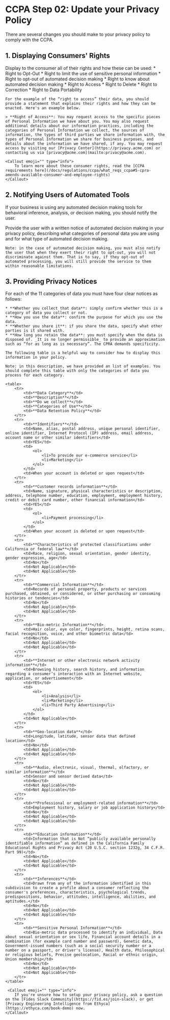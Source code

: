 
# CCPA Step 02: Update your Privacy Policy


There are several changes you should make to your privacy policy to comply with the CCPA.

## 1. Displaying Consumers' Rights

 Display to the consumer all of their rights and how these can be used:
    * Right to Opt-Out
    * Right to limit the use of sensitive personal information
    * Right to opt-out of automated decision making
    * Right to know about automated decision making
    * Right to Access
    * Right to Delete
    * Right to Correction
    * Right to Data Portability
    
    For the example of the “right to access” their data, you should provide a statement that explains their rights and how they can be enacted. Here's an example below.
    
    > **Right of Access**: You may request access to the specific pieces of Personal Information we have about you. You may also request additional details about our information practices, including the categories of Personal Information we collect, the sources of information, the types of third parties we share information with, the types of Personal Information we share for business purposes, and details about the information we have shared, if any. You may request access by visiting our [Privacy Center](https://privacy.acme.com) or contacting us via [privacy@acme.com](mailto:privacy@acme.com).

    <Callout emoji="" type="info">
        To learn more about these consumer rights, read the [CCPA requirements here](/docs/regulations/ccpa/what_reqs_ccpa#5-cpra-amends-available-consumer-and-employee-rights)
    </Callout>

## 2. Notifying Users of Automated Tools

If your business is using any automated decision making tools for behavioral inference, analysis, or decision making, you should notify the user.

   Provide the user with a written notice of automated decision making in your privacy policy, describing what categories of personal data you are using and for what type of automated decision making.


    Note: in the case of automated decision making, you must also notify the user that when they exert their right to opt-out, you will not discriminate against them. That is to say, if they opt-out of automated processing, you will still provide the service to them within reasonable limitations.



## 3. Providing Privacy Notices

For each of the 11 categories of data you must have four clear notices as follows:

    * **Whether you collect that data**: simply confirm whether this is a category of data you collect or not.
    * **How you use the data**: confirm the purpose for which you use the data.
    * **Whether you share it**: if you share the data, specify what other parties is it shared with.
    * **How long you retain the data**: you must specify when the data is disposed of. _It is no longer permissible_ to provide an approximation such as “for as long as is necessary”. The CPRA demands specificity.

    The following table is a helpful way to consider how to display this information in your policy.

    Note: in this description, we have provided an list of examples. You should complete this table with only the categories of data you process for each category.

    <table>
		<tr>
			<td>**Data Category**</td>
			<td>**Description**</td>
			<td>**Do we collect**</td>
			<td>**Categories of Use**</td>
			<td>**Data Retention Policy**</td>
		</tr>
		<tr>
			<td>**Identifiers**</td>
			<td>Name, alias, postal address, unique personal identifier, online identifier, Internet Protocol (IP) address, email address, account name or other similar identifiers</td>
			<td>YES</td>
			<td>
				<ol>
					<li>To provide our e-commerce service</li>
					<li>Marketing</li>
				</ol>
			</td>
			<td>When your account is deleted or upon request</td>
		</tr>
		<tr>
			<td>**Customer records information**</td>
			<td>Name, signature, physical characteristics or description, address, telephone number, education, employment, employment history, credit or debit card number, other financial information</td>
			<td>YES</td>
			<td>
				<ol>
					<li>Payment processing</li>
				</ol>
			</td>
			<td>When your account is deleted or upon request</td>
		</tr>
		<tr>
			<td>**Characteristics of protected classifications under California or federal law**</td>
			<td>Race, religion, sexual orientation, gender identity, gender expression, age</td>
			<td>No</td>
			<td>Not Applicable</td>
			<td>Not Applicable</td>
		</tr>
		<tr>
			<td>**Commercial Information**</td>
			<td>Records of personal property, products or services purchased, obtained, or considered, or other purchasing or consuming histories or tendencies</td>
			<td>No</td>
			<td>Not Applicable</td>
			<td>Not Applicable</td>
		</tr>
		<tr>
			<td>**Bio-metric Information**</td>
			<td>Hair color, eye color, fingerprints, height, retina scans, facial recognition, voice, and other biometric data</td>
			<td>No</td>
			<td>Not Applicable</td>
			<td>Not Applicable</td>
		</tr>
		<tr>
			<td>**Internet or other electronic network activity information**</td>
			<td>Browsing history, search history, and information regarding a consumer’s interaction with an Internet website, application, or advertisement</td>
			<td>YES</td>
			<td>
				<ol>
					<li>Analysis</li>
					<li>Marketing</li>
					<li>Third Party Advertising</li>
				</ol>
			</td>
			<td>Not Applicable</td>
		</tr>
		<tr>
			<td>**Geo-location data**</td>
			<td>Longitude, latitude, sensor data that defined location</td>
			<td>No</td>
			<td>Not Applicable</td>
			<td>Not Applicable</td>
		</tr>
		<tr>
			<td>**Audio, electronic, visual, thermal, olfactory, or similar information**</td>
			<td>Sensor and sensor derived data</td>
			<td>No</td>
			<td>Not Applicable</td>
			<td>Not Applicable</td>
		</tr>
		<tr>
			<td>**Professional or employment-related information**</td>
			<td>Employment history, salary or job application history</td>
			<td>No</td>
			<td>Not Applicable</td>
			<td>Not Applicable</td>
		</tr>
		<tr>
			<td>**Education information**</td>
			<td>Information that is Not “publicly available personally identifiable information” as defined in the California Family Educational Rights and Privacy Act (20 U.S.C. section 1232g, 34 C.F.R. Part 99)</td>
			<td>No</td>
			<td>Not Applicable</td>
			<td>Not Applicable</td>
		</tr>
		<tr>
			<td>**Inferences**</td>
			<td>Drawn from any of the information identified in this subdivision to create a profile about a consumer reflecting the consumer's preferences, characteristics, psychological trends, predispositions, behavior, attitudes, intelligence, abilities, and aptitudes.</td>
			<td>No</td>
			<td>Not Applicable</td>
			<td>Not Applicable</td>
		</tr>
		<tr>
			<td>**Sensitive Personal Information**</td>
			<td>Bio-metric data processed to identify an individual, Data about sexual orientation or sex life, Financial account details in a combination (for example card number and password), Genetic data, Government-issued numbers (such as a social security number or a number on a passport, or driver's license), Health data, Philosophical or religious beliefs, Precise geolocation, Racial or ethnic origin, Union membership</td>
			<td>No</td>
			<td>Not Applicable</td>
			<td>Not Applicable</td>
		</tr>
	</table>

	 <Callout emoji="" type="info">
        If you're unsure how to setup your privacy policy, ask a question on the [Fides Slack Community](https://fid.es/join-slack), or get [Privacy Engineering Intelligence from Ethyca](https://ethyca.com/book-demo) now.
    </Callout>